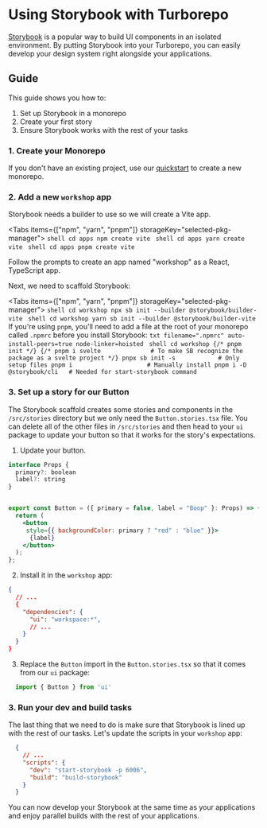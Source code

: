 
# Using Storybook with Turborepo

[Storybook](https://storybook.js.org/) is a popular way to build UI components in an isolated environment. By putting Storybook into your Turborepo, you can easily develop your design system right alongside your applications.

## Guide

This guide shows you how to:

1. Set up Storybook in a monorepo
2. Create your first story
3. Ensure Storybook works with the rest of your tasks

### 1. Create your Monorepo

If you don't have an existing project, use our [quickstart](/repo/docs/getting-started/create-new) to create a new monorepo.

### 2. Add a new `workshop` app

Storybook needs a builder to use so we will create a Vite app.

<Tabs items={["npm", "yarn", "pnpm"]} storageKey="selected-pkg-manager">
  <Tab>
    ```shell
    cd apps
    npm create vite
    ```
  </Tab>
  <Tab>
    ```shell
    cd apps
    yarn create vite
    ```
  </Tab>
  <Tab>
    ```shell
    cd apps
    pnpm create vite
    ```
  </Tab>
</Tabs>

Follow the prompts to create an app named "workshop" as a React, TypeScript app.

Next, we need to scaffold Storybook:

<Tabs items={["npm", "yarn", "pnpm"]} storageKey="selected-pkg-manager">
  <Tab>
    ```shell
    cd workshop
    npx sb init --builder @storybook/builder-vite
    ```
  </Tab>
  <Tab>
    ```shell
    cd workshop
    yarn sb init --builder @storybook/builder-vite
    ```
  </Tab>
  <Tab>
      If you're using `pnpm`, you'll need to add a file at the root of your monorepo called `.npmrc` before you install Storybook:
      ```txt filename=".npmrc"
      auto-install-peers=true
      node-linker=hoisted
      ```
      ```shell
      cd workshop
      {/* pnpm init */}
      {/* pnpm i svelte              # To make SB recognize the package as a svelte project */}
      pnpx sb init -s            # Only setup files
      pnpm i                     # Manually install
      pnpm i -D @storybook/cli   # Needed for start-storybook command
      ```
  </Tab>
</Tabs>

### 3. Set up a story for our Button

The Storybook scaffold creates some stories and components in the `/src/stories` directory but we only need the `Button.stories.tsx` file. You can delete all of the other files in `/src/stories` and then head to your `ui` package to update your button so that it works for the story's expectations.

1. Update your button.

```jsx filename="packages/ui/Button.tsx"
interface Props {
  primary?: boolean
  label?: string
}


export const Button = ({ primary = false, label = "Boop" }: Props) => {
  return (
    <button
     style={{ backgroundColor: primary ? "red" : "blue" }}>
      {label}
    </button>
  );
};

```

2. Install it in the `workshop` app:

```json filename="apps/workshop/package.json"
{
  // ...
  {
    "dependencies": {
      "ui": "workspace:*",
      // ...
    }
  }
}
```

3. Replace the `Button` import in the `Button.stories.tsx` so that it comes from our `ui` package:

```jsx filename="apps/workshop/src/stories/Button.stories.tsx"
  import { Button } from 'ui'
```

### 3. Run your dev and build tasks

The last thing that we need to do is make sure that Storybook is lined up with the rest of our tasks. Let's update the scripts in your `workshop` app:

```json filename="/apps/workshop/package.json"
  {
    // ...
    "scripts": {
      "dev": "start-storybook -p 6006",
      "build": "build-storybook"
    }
  }
```

You can now develop your Storybook at the same time as your applications and enjoy parallel builds with the rest of your applications.

